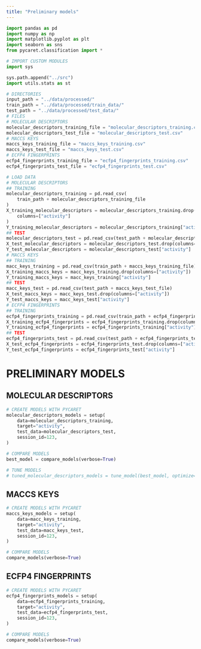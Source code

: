 ```yaml
---
title: "Preliminary models"
---
```


```python
import pandas as pd
import numpy as np
import matplotlib.pyplot as plt
import seaborn as sns
from pycaret.classification import *

# IMPORT CUSTOM MODULES
import sys

sys.path.append("../src")
import utils.stats as st

```

```python
# DIRECTORIES
input_path = "../data/processed/"
train_path = "../data/processed/train_data/"
test_path = "../data/processed/test_data/"
# FILES
# MOLECULAR DESCRIPTORS
molecular_descriptors_training_file = "molecular_descriptors_training.csv"
molecular_descriptors_test_file = "molecular_descriptors_test.csv"
# MACCS KEYS
maccs_keys_training_file = "maccs_keys_training.csv"
maccs_keys_test_file = "maccs_keys_test.csv"
# ECFP4 FINGERPRINTS
ecfp4_fingerprints_training_file = "ecfp4_fingerprints_training.csv"
ecfp4_fingerprints_test_file = "ecfp4_fingerprints_test.csv"
```

```python
# LOAD DATA
# MOLECULAR DESCRIPTORS
## TRAINING
molecular_descriptors_training = pd.read_csv(
    train_path + molecular_descriptors_training_file
)
X_training_molecular_descriptors = molecular_descriptors_training.drop(
    columns=["activity"]
)
Y_training_molecular_descriptors = molecular_descriptors_training["activity"]
## TEST
molecular_descriptors_test = pd.read_csv(test_path + molecular_descriptors_test_file)
X_test_molecular_descriptors = molecular_descriptors_test.drop(columns=["activity"])
Y_test_molecular_descriptors = molecular_descriptors_test["activity"]
# MACCS KEYS
## TRAINING
macc_keys_training = pd.read_csv(train_path + maccs_keys_training_file)
X_training_maccs_keys = macc_keys_training.drop(columns=["activity"])
Y_training_maccs_keys = macc_keys_training["activity"]
## TEST
macc_keys_test = pd.read_csv(test_path + maccs_keys_test_file)
X_test_maccs_keys = macc_keys_test.drop(columns=["activity"])
Y_test_maccs_keys = macc_keys_test["activity"]
# ECFP4 FINGERPRINTS
## TRAINING
ecfp4_fingerprints_training = pd.read_csv(train_path + ecfp4_fingerprints_training_file)
X_training_ecfp4_fingerprints = ecfp4_fingerprints_training.drop(columns=["activity"])
Y_training_ecfp4_fingerprints = ecfp4_fingerprints_training["activity"]
## TEST
ecfp4_fingerprints_test = pd.read_csv(test_path + ecfp4_fingerprints_test_file)
X_test_ecfp4_fingerprints = ecfp4_fingerprints_test.drop(columns=["activity"])
Y_test_ecfp4_fingerprints = ecfp4_fingerprints_test["activity"]
```

# PRELIMINARY MODELS

## MOLECULAR DESCRIPTORS

```python
# CREATE MODELS WITH PYCARET
molecular_descriptors_models = setup(
    data=molecular_descriptors_training,
    target="activity",
    test_data=molecular_descriptors_test,
    session_id=123,
)
```

```python
# COMPARE MODELS
best_model = compare_models(verbose=True)
```

```python
# TUNE MODELS
# tuned_molecular_descriptors_models = tune_model(best_model, optimize="AUC", n_iter=100)
```

## MACCS KEYS

```python
# CREATE MODELS WITH PYCARET
maccs_keys_models = setup(
    data=macc_keys_training,
    target="activity",
    test_data=macc_keys_test,
    session_id=123,
)
```

```python
# COMPARE MODELS
compare_models(verbose=True)
```

## ECFP4 FINGERPRINTS

```python
# CREATE MODELS WITH PYCARET
ecfp4_fingerprints_models = setup(
    data=ecfp4_fingerprints_training,
    target="activity",
    test_data=ecfp4_fingerprints_test,
    session_id=123,
)
```

```python
# COMPARE MODELS
compare_models(verbose=True)
```
